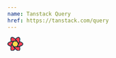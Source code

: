 ```yaml
---
name: Tanstack Query
href: https://tanstack.com/query
---
```


<svg xmlns="http://www.w3.org/2000/svg" width="35.62" height="32" viewBox="0 0 256 230">
  <path
    fill="#00435B"
    d="m157.98 142.487l-4.91 8.527a8.288 8.288 0 0 1-7.182 4.151H108.27a8.288 8.288 0 0 1-7.182-4.151l-4.911-8.527h61.802Zm13.747-23.87l-8.658 15.034h-71.98l-8.658-15.034h89.296Zm-8.34-23.342l8.354 14.506H82.417l8.354-14.506h72.616Zm-17.5-22.066a8.288 8.288 0 0 1 7.183 4.151l5.228 9.079H95.86l5.229-9.079a8.288 8.288 0 0 1 7.182-4.151h37.617Z"
  />
  <path
    fill="#002B3B"
    d="M53.523 69.252c-4.167-20.206-5.062-35.704-2.368-46.957c1.602-6.693 4.53-12.153 8.984-16.093c4.702-4.159 10.646-6.2 17.326-6.2c11.018 0 22.602 5.025 34.98 14.57c5.05 3.894 10.29 8.587 15.732 14.082c.434-.557.923-1.083 1.469-1.57c15.386-13.71 28.34-22.23 39.42-25.514c6.588-1.954 12.773-2.14 18.405-.244c5.946 2 10.683 6.137 14.026 11.93c5.516 9.561 6.97 22.124 4.914 37.637c-.838 6.323-2.271 13.21-4.296 20.673c.764.092 1.53.262 2.288.513c19.521 6.47 33.345 13.426 41.714 21.377c4.98 4.73 8.231 9.996 9.407 15.826c1.24 6.153.03 12.324-3.308 18.113c-5.506 9.548-15.63 17.077-30.052 23.041c-5.79 2.395-12.343 4.564-19.664 6.515c.334.754.594 1.555.767 2.395c4.167 20.206 5.061 35.704 2.368 46.957c-1.602 6.693-4.531 12.153-8.985 16.093c-4.701 4.159-10.646 6.2-17.325 6.2c-11.019 0-22.602-5.025-34.98-14.57c-5.104-3.936-10.402-8.687-15.907-14.258a11.737 11.737 0 0 1-2.084 2.442c-15.386 13.712-28.34 22.23-39.42 25.515c-6.588 1.954-12.773 2.14-18.405.244c-5.946-2-10.683-6.137-14.026-11.93c-5.516-9.561-6.97-22.124-4.914-37.637c.869-6.551 2.376-13.709 4.518-21.485a11.732 11.732 0 0 1-2.51-.537c-19.521-6.47-33.345-13.426-41.714-21.377c-4.98-4.73-8.231-9.996-9.407-15.826c-1.24-6.153-.03-12.325 3.308-18.114c5.506-9.547 15.63-17.077 30.052-23.04c5.963-2.467 12.734-4.693 20.32-6.689a11.81 11.81 0 0 1-.633-2.082Z"
  />
  <path
    fill="#FF4154"
    d="M189.647 161.333a3.684 3.684 0 0 1 4.235 2.81l.023.112l.207 1.075c6.71 35.276 1.983 52.915-14.18 52.915c-15.813 0-35.944-15.051-60.392-45.153a3.684 3.684 0 0 1 2.777-6.005h.114l1.288.009c10.288.056 20.289-.303 30.004-1.076c11.467-.913 23.442-2.475 35.924-4.687ZM78.646 134.667l.062.105l.646 1.127c5.177 9 10.57 17.542 16.18 25.627c6.608 9.52 14.038 19.158 22.29 28.914a3.684 3.684 0 0 1-.309 5.082l-.093.083l-.83.715c-27.307 23.397-45.055 28.068-53.244 14.012c-8.017-13.757-5.11-38.773 8.719-75.047a3.683 3.683 0 0 1 6.579-.618Zm124.857-52.054l.112.037l1.028.354c33.705 11.725 46.51 24.61 38.416 38.655c-7.916 13.736-30.93 23.738-69.041 30.004a3.683 3.683 0 0 1-3.773-5.501c5.458-9.286 10.375-18.524 14.749-27.717c4.96-10.425 9.615-21.616 13.965-33.57a3.684 3.684 0 0 1 4.432-2.295l.112.033ZM84.446 76.71a3.683 3.683 0 0 1 1.31 5.042c-5.46 9.285-10.376 18.524-14.75 27.717c-4.96 10.425-9.615 21.615-13.965 33.57a3.684 3.684 0 0 1-4.544 2.262l-.112-.037l-1.028-.355c-33.705-11.724-46.51-24.61-38.416-38.654c7.916-13.737 30.93-23.738 69.041-30.004c.85-.14 1.722.022 2.464.459Zm108.206-57.748c8.017 13.758 5.11 38.774-8.719 75.048a3.683 3.683 0 0 1-6.579.618l-.062-.105l-.646-1.127c-5.177-9-10.57-17.542-16.18-25.627c-6.608-9.52-14.038-19.158-22.29-28.914a3.684 3.684 0 0 1 .309-5.082l.093-.083l.83-.715c27.307-23.397 45.055-28.068 53.244-14.013ZM77.45 10.59c15.814 0 35.945 15.05 60.392 45.152a3.684 3.684 0 0 1-2.777 6.005h-.114l-1.288-.008c-10.287-.056-20.289.303-30.003 1.076c-11.468.913-23.443 2.475-35.925 4.687a3.684 3.684 0 0 1-4.234-2.81l-.024-.113l-.207-1.074C56.56 28.228 61.286 10.59 77.45 10.59Z"
  />
  <path
    fill="#FFD94C"
    d="M111.295 73.67h31.576a12.89 12.89 0 0 1 11.181 6.475l15.855 27.626a12.892 12.892 0 0 1 0 12.834l-15.855 27.626a12.892 12.892 0 0 1-11.181 6.475h-31.576c-4.618 0-8.883-2.47-11.182-6.475L84.26 120.605a12.892 12.892 0 0 1 0-12.834l15.854-27.626a12.892 12.892 0 0 1 11.182-6.475Zm26.763 8.338c4.62 0 8.888 2.473 11.185 6.481l11.056 19.288a12.892 12.892 0 0 1 0 12.822l-11.056 19.288a12.892 12.892 0 0 1-11.185 6.48h-21.95c-4.62 0-8.888-2.472-11.185-6.48l-11.056-19.288a12.892 12.892 0 0 1 0-12.822l11.056-19.288a12.892 12.892 0 0 1 11.184-6.48h21.951Zm-5.187 9.12h-11.576a12.892 12.892 0 0 0-11.179 6.47l-5.842 10.167a12.892 12.892 0 0 0 0 12.846l5.842 10.168a12.892 12.892 0 0 0 11.179 6.47h11.576c4.616 0 8.88-2.468 11.179-6.47l5.842-10.168a12.892 12.892 0 0 0 0-12.846l-5.842-10.168a12.892 12.892 0 0 0-11.179-6.47Zm-4.994 8.729c4.612 0 8.873 2.464 11.173 6.46l.829 1.44a12.892 12.892 0 0 1 0 12.862l-.829 1.44a12.892 12.892 0 0 1-11.173 6.46h-1.588a12.892 12.892 0 0 1-11.173-6.46l-.829-1.44a12.892 12.892 0 0 1 0-12.862l.829-1.44a12.892 12.892 0 0 1 11.173-6.46h1.588Zm-.792 8.599a5.738 5.738 0 0 0-4.97 2.866a5.729 5.729 0 0 0 0 5.732a5.738 5.738 0 0 0 9.937 0a5.729 5.729 0 0 0 0-5.732a5.736 5.736 0 0 0-4.967-2.866Zm-46.509 5.732h10.32"
  />
</svg>
